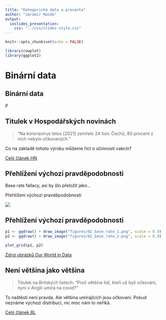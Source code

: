 ```yaml
---
title: "Kategorická data a procenta"
author: "Jaromír Mazák"
output:
  ioslides_presentation:
    css: "../css/slides-style.css"
---
```


```r
knitr::opts_chunk$set(echo = FALSE)
```

```r

library(cowplot)
library(ggplot2)

```

# Binární data

## Binární data

P


## Titulek v Hospodářských novinách

<blockquote>
"Na koronavirus letos [2021] zemřelo 24 tisíc Čechů, 80 procent z nich nebylo očkovaných."
</blockquote>

Co na základě tohoto výroku můžeme říct o účinnosti vakcín?

[Celý článek HN](https://domaci.hn.cz/c1-67017640-na-koronavirus-letos-zemrelo-24-tisic-cechu-80-procent-z-nich-nebylo-ockovanych)


## Přehlížení výchozí pravděpodobnosti

Base rate fallacy, asi by šlo přeložit jako...

<div class="red2">

Přehlížení výchozí pravděpodobnosti

</div>



![](figures/02_base_rate_1.png)


## Přehlížení výchozí pravděpodobnosti

```r
p1 <- ggdraw() + draw_image("figures/02_base_rate_1.png", scale = 0.9)
p2 <- ggdraw() + draw_image("figures/02_base_rate_2.png", scale = 0.9)

plot_grid(p1, p2)
```

[Zdroj obrázků Our World in Data](https://ourworldindata.org/covid-deaths-by-vaccination)

## Není většina jako většina

<blockquote>
Titulek na Britských listech: "Proč většina lidí, kteří už byli očkováni, nyní v Anglii umírá na covid?"
</blockquote>

To naštěstí není pravda. Ale většina umírajících jsou očkovaní. Pokud neznáme výchozí distribuci, nic moc nám to neříká.  

[Celý článek BL](https://blisty.cz/art/104272-proc-vetsina-lidi-kteri-uz-byli-ockovani-nyni-v-anglii-umira-na-covid.html)



